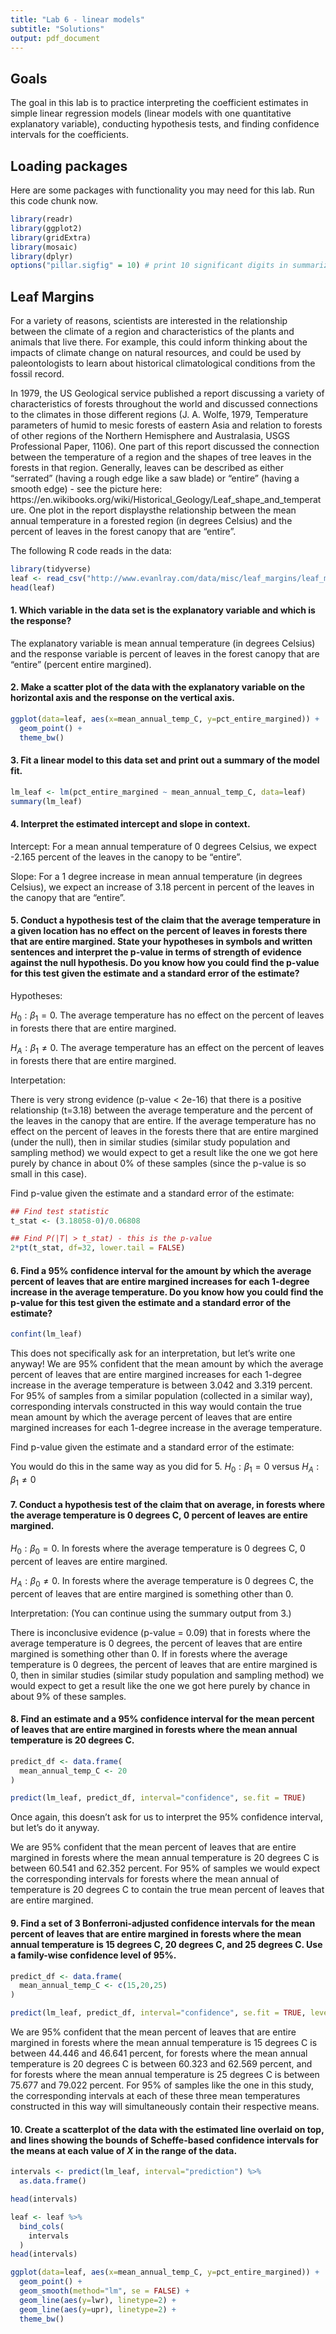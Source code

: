 ---
title: "Lab 6 - linear models"
subtitle: "Solutions"
output: pdf_document
---

## Goals

The goal in this lab is to practice interpreting the coefficient estimates in simple linear regression models (linear models with one quantitative explanatory variable), conducting hypothesis tests, and finding confidence intervals for the coefficients.

## Loading packages

Here are some packages with functionality you may need for this lab.  Run this code chunk now.

```{r warning=FALSE, message=FALSE}
library(readr)
library(ggplot2)
library(gridExtra)
library(mosaic)
library(dplyr)
options("pillar.sigfig" = 10) # print 10 significant digits in summarize output
```

## Leaf Margins

For a variety of reasons, scientists are interested in the relationship between the climate of a region and characteristics of the plants and animals that live there.  For example, this could inform thinking about the impacts of climate change on natural resources, and could be used by paleontologists to learn about historical climatological conditions from the fossil record.

In 1979, the US Geological service published a report discussing a variety of characteristics of forests throughout the world and discussed connections to the climates in those different regions (J. A. Wolfe, 1979, Temperature parameters of humid to mesic forests of eastern Asia and relation to forests of other regions of the Northern Hemisphere and Australasia, USGS Professional Paper, 1106).  One part of this report discussed the connection between the temperature of a region and the shapes of tree leaves in the forests in that region.  Generally, leaves can be described as either "serrated" (having a rough edge like a saw blade) or "entire" (having a smooth edge) - see the picture here: https://en.wikibooks.org/wiki/Historical_Geology/Leaf_shape_and_temperature.  One plot in the report displaysthe relationship between the mean annual temperature in a forested region (in degrees Celsius) and the percent of leaves in the forest canopy that are "entire".

The following R code reads in the data:

```{r}
library(tidyverse)
leaf <- read_csv("http://www.evanlray.com/data/misc/leaf_margins/leaf_margins.csv")
head(leaf)
```

#### 1. Which variable in the data set is the explanatory variable and which is the response?

The explanatory variable is mean annual temperature (in degrees Celsius) and the response variable is percent of leaves in the forest canopy that are "entire" (percent entire margined).


#### 2. Make a scatter plot of the data with the explanatory variable on the horizontal axis and the response on the vertical axis.

```{r fig.align='center'}
ggplot(data=leaf, aes(x=mean_annual_temp_C, y=pct_entire_margined)) +
  geom_point() +
  theme_bw()

```

#### 3. Fit a linear model to this data set and print out a summary of the model fit.

```{r}
lm_leaf <- lm(pct_entire_margined ~ mean_annual_temp_C, data=leaf)
summary(lm_leaf)
```

#### 4. Interpret the estimated intercept and slope in context.

Intercept: For a mean annual temperature of 0 degrees Celsius, we expect -2.165 percent of the leaves in the canopy to be "entire".

Slope: For a 1 degree increase in mean annual temperature (in degrees Celsius), we expect an increase of 3.18 percent in percent of the leaves in the canopy that are "entire".

#### 5. Conduct a hypothesis test of the claim that the average temperature in a given location has no effect on the percent of leaves in forests there that are entire margined.  State your hypotheses in symbols and written sentences and interpret the p-value in terms of strength of evidence against the null hypothesis.  Do you know how you could find the p-value for this test given the estimate and a standard error of the estimate?

Hypotheses:

$H_0: \beta_1=0$. The average temperature has no effect on the percent of leaves in forests there that are entire margined.

$H_A: \beta_1\neq 0$. The average temperature has an effect on the percent of leaves in forests there that are entire margined.

Interpetation: 

There is very strong evidence (p-value < 2e-16) that there is a positive relationship (t=3.18) between the average temperature and the percent of the leaves in the canopy that are entire. If the average temperature has no effect on the percent of leaves in the forests there that are entire margined (under the null), then in similar studies (similar study population and sampling method) we would expect to get a result like the one we got here purely by chance in about 0% of these samples (since the p-value is so small in this case).

Find p-value given the estimate and a standard error of the estimate:

```{r}
## Find test statistic
t_stat <- (3.18058-0)/0.06808

## Find P(|T| > t_stat) - this is the p-value
2*pt(t_stat, df=32, lower.tail = FALSE)
```



#### 6. Find a 95% confidence interval for the amount by which the average percent of leaves that are entire margined increases for each 1-degree increase in the average temperature.  Do you know how you could find the p-value for this test given the estimate and a standard error of the estimate?

```{r}
confint(lm_leaf)
```

This does not specifically ask for an interpretation, but let's write one anyway! We are 95% confident that the mean amount by which the average percent of leaves that are entire margined increases for each 1-degree increase in the average temperature is between 3.042 and 3.319 percent. For 95% of samples from a similar population (collected in a similar way), corresponding intervals constructed in this way would contain the true mean amount by which the average percent of leaves that are entire margined increases for each 1-degree increase in the average temperature.

Find p-value given the estimate and a standard error of the estimate:

You would do this in the same way as you did for 5. $H_0: \beta_1=0$ versus $H_A: \beta_1\neq 0$

#### 7. Conduct a hypothesis test of the claim that on average, in forests where the average temperature is 0 degrees C, 0 percent of leaves are entire margined.

$H_0: \beta_0=0$. In forests where the average temperature is 0 degrees C, 0 percent of leaves are entire margined.

$H_A: \beta_0\neq 0$. In forests where the average temperature is 0 degrees C, the percent of leaves that are entire margined is something other than 0.

Interpretation: (You can continue using the summary output from 3.)

There is inconclusive evidence (p-value = 0.09) that in forests where the average temperature is 0 degrees, the percent of leaves that are entire margined is something other than 0. If in forests where the average temperature is 0 degrees, the percent of leaves that are entire margined is 0, then in similar studies (similar study population and sampling method) we would expect to get a result like the one we got here purely by chance in about 9% of these samples.



#### 8. Find an estimate and a 95% confidence interval for the mean percent of leaves that are entire margined in forests where the mean annual temperature is 20 degrees C.

```{r}
predict_df <- data.frame(
  mean_annual_temp_C <- 20
)

predict(lm_leaf, predict_df, interval="confidence", se.fit = TRUE)
```

Once again, this doesn't ask for us to interpret the 95% confidence interval, but let's do it anyway. 

We are 95% confident that the mean percent of leaves that are entire margined in forests where the mean annual temperature is 20 degrees C is between 60.541 and 62.352 percent. For 95% of samples we would expect the corresponding intervals for forests where the mean annual of temperature is 20 degrees C to contain the true mean percent of leaves that are entire margined.

#### 9. Find a set of 3 Bonferroni-adjusted confidence intervals for the mean percent of leaves that are entire margined in forests where the mean annual temperature is 15 degrees C, 20 degrees C, and 25 degrees C.  Use a family-wise confidence level of 95%.

```{r}
predict_df <- data.frame(
  mean_annual_temp_C <- c(15,20,25)
)

predict(lm_leaf, predict_df, interval="confidence", se.fit = TRUE, level=1-0.05/3)
```

We are 95% confident that the mean percent of leaves that are entire margined in forests where the mean annual temperature is 15 degrees C is between 44.446 and 46.641 percent, for forests where the mean annual temperature is 20 degrees C is between 60.323 and 62.569 percent, and for forests where the mean annual temperature is 25 degrees C is between 75.677 and 79.022 percent. For 95% of samples like the one in this study, the corresponding intervals at each of these three mean temperatures constructed in this way will simultaneously contain their respective means.

#### 10. Create a scatterplot of the data with the estimated line overlaid on top, and lines showing the bounds of Scheffe-based confidence intervals for the means at each value of $X$ in the range of the data.

```{r fig.align='center'}
intervals <- predict(lm_leaf, interval="prediction") %>%
  as.data.frame()

head(intervals)

leaf <- leaf %>%
  bind_cols(
    intervals
  )
head(intervals)

ggplot(data=leaf, aes(x=mean_annual_temp_C, y=pct_entire_margined)) +
  geom_point() +
  geom_smooth(method="lm", se = FALSE) +
  geom_line(aes(y=lwr), linetype=2) +
  geom_line(aes(y=upr), linetype=2) +
  theme_bw()
```